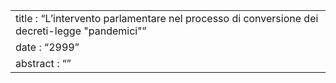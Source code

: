 ---
title : "L'intervento parlamentare nel processo di conversione dei decreti-legge \"pandemici\""
date : "2999"
abstract : ""
---